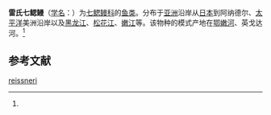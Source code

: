{{Speciesbox
| name = 雷氏七鳃鳗
| status = LC
| status_system = IUCN3.1
| image = Eastern-brook-lamprey L reissneri-02.jpg
| genus = Lampetra
| species = reissneri
| authority = (Dybowski, 1869)<ref name='id5072'>{{cite web| url =http://www.bioinfo.cn/db05/BjdwSpecies.php?action=view&id=5072| title =雷氏七鳃鳗| work =《中国动物物种编目数据库》| publisher =中国科学院微生物研究所| author =中国科学院动物研究所| accessdate =2009-04-11| deadurl =yes| archiveurl =https://web.archive.org/web/20160305062654/http://www.bioinfo.cn/db05/BjdwSpecies.php?action=view&id=5072| archivedate =2016-03-05}}</ref>
}}

'''雷氏七鳃鳗'''（[[学名|学名]]：{{lang|la|''Lampetra reissneri''}}）为[[七鳃鳗科|七鳃鳗科]]{{le|七鳃鳗属|Lethenteron}}的[[鱼类|鱼类]]。分布于[[亚洲|亚洲]]沿岸从[[日本|日本]]到阿纳德尔、[[太平洋|太平洋]]美洲沿岸以及[[黑龙江|黑龙江]]、[[松花江|松花江]]、[[嫩江|嫩江]]等。该物种的模式产地在[[鄂嫩河|鄂嫩河]]、英戈达河。<ref name='id5072'/>

== 参考文献 ==
{{reflist}}

{{Wikispecies|Lampetra reissneri}}
{{commons category|Lethenteron reissneri}}
{{Taxonbar|from=Q5034621}}

[[Category:七鳃鳗属|reissneri]]


{{鱼类小作品}}